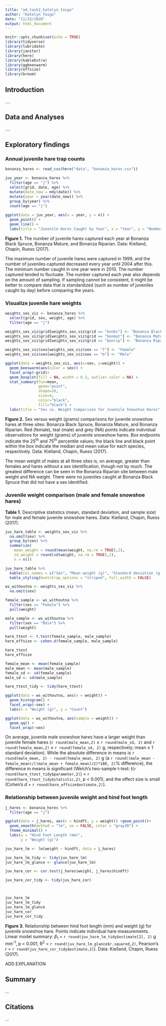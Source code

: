 ```yaml
---
title: "a4_task2_katelyn_toigo"
author: "Katelyn Toigo"
date: "11/15/2020"
output: html_document
---
```


```r
knitr::opts_chunk$set(echo = TRUE)
library(tidyverse)
library(lubridate)
library(janitor)
library(here)
library(kableExtra)
library(ggbeeswarm)
library(effsize)
library(broom)
```

## Introduction

....

## Data and Analyses

....

## Exploratory findings
### Annual juvenile hare trap counts

```r
bonanza_hares <- read_csv(here("data", "bonanza_hares.csv"))
```

```r
juv_year <- bonanza_hares %>% 
  filter(age == "j") %>% 
  select(grid, date, age) %>% 
  mutate(date_new = mdy(date)) %>% 
  mutate(year = year(date_new)) %>% 
  group_by(year) %>% 
  count(age == "j")
  
ggplot(data = juv_year, aes(x = year, y = n)) +
  geom_point() +
  geom_line() +
  labs(title = "Juvenile Hares Caught by Year", x = "Year", y = "Number of Juveniles")
```

**Figure 1.** The number of juvenile hares captured each year at Bonanza Black Spruce, Bonanza Mature, and Bonanza Riparian. Data: Kielland, Chapin, Ruess (2017).

The maximum number of juvenile hares were captured in 1999, and the number of juveniles captured decreased every year until 2004 after this. The minimum number caught in one year were in 2010. The number captured tended to fluctuate.  The number captured each year also depends on the amount of sampling. If sampling cannot be consistent, it might be better to compare data that is standardized (such as number of juveniles caught by day) before comparing the years.


### Visualize juvenile hare weights

```r
weights_sex_viz <- bonanza_hares %>% 
  select(grid, sex, weight, age) %>% 
  filter(age == "j")

weights_sex_viz$grid[weights_sex_viz$grid == "bonbs"] <- "Bonanza Black Spruce"
weights_sex_viz$grid[weights_sex_viz$grid == "bonmat"] <- "Bonanza Mature"
weights_sex_viz$grid[weights_sex_viz$grid == "bonrip"] <- "Bonanza Riparian"

weights_sex_viz$sex[weights_sex_viz$sex == "f"] <- "Female"
weights_sex_viz$sex[weights_sex_viz$sex == "m"] <- "Male"
```


```r
ggplot(data = weights_sex_viz, aes(x=sex, y=weight)) + 
  geom_beeswarm(aes(color = sex)) +
  facet_wrap(~grid)+
  geom_boxplot(fill = NA, width = 0.3, outlier.color = NA) +
  stat_summary(fun=mean, 
               geom="point", 
               shape=20, 
               size=4, 
               color="black", 
               fill="black") +
  labs(title = "Sex vs. Weight Comparison for Juvenile Snowshoe Hares", x="Sex", y="Weight (grams)")
```

**Figure 2.** Sex versus weight (grams) comparisons for juvenile snowshoe hares at three sites: Bonanza Black Spruce, Bonanza Mature, and Bonanza Riparian. Red (female), teal (male) and grey (NA) points indicate individual observations for weight (grams) of juvenile snowshow hares. Box endpoints indicate the 25^th^ and 75^th^ percentile values; the black line and black point within the box indicate the median and mean value for each species, respectively. Data: Kielland, Chapin, Ruess (2017).  

The mean weight of males at all three sites is, on average, greater than females and hares without a sex identification, though not by much.  The greatest difference can be seen in the Bonanza Riparian site between male weight and NA weight.  There were no juveniles caught at Bonanza Black Spruce that did not have a sex identified.


### Juvenile weight comparison (male and female snowshoe hares)

**Table 1.** Descriptive statistics (mean, standard deviation, and sample size) for male and female juvenile snowshoe hares. Data: Kielland, Chapin, Ruess (2017).

```r
juv_hare_table <- weights_sex_viz %>% 
  na.omit(sex) %>% 
  group_by(sex) %>% 
  summarize(
    mean_weight = round(mean(weight, na.rm = TRUE),2),
    sd_weight = round(sd(weight, na.rm = TRUE),2),
    n = n())

juv_hare_table %>% 
  kable(col.names = c("Sex", "Mean weight (g)", "Standard deviation (g)", "Sample size")) %>% 
  kable_styling(bootstrap_options = "striped", full_width = FALSE)
```


```r
ws_withoutna <- weights_sex_viz %>% 
  na.omit(sex)

female_sample <- ws_withoutna %>% 
  filter(sex == "Female") %>% 
  pull(weight)

male_sample <- ws_withoutna %>% 
  filter(sex == "Male") %>% 
  pull(weight)
```

```r
hare_ttest <- t.test(female_sample, male_sample)
hare_effsize <- cohen.d(female_sample, male_sample)

hare_ttest
hare_effsize
```

```r
female_mean <- mean(female_sample)
male_mean <- mean(male_sample)
female_sd <- sd(female_sample)
male_sd <- sd(male_sample)

hare_ttest_tidy <- tidy(hare_ttest)
```


```r
ggplot(data = ws_withoutna, aes(x = weight)) +
  geom_histogram() +
  facet_wrap(~sex) +
  labs(x = "Weight (g)", y = "Count")

ggplot(data = ws_withoutna, aes(sample = weight)) +
  geom_qq() +
  facet_wrap(~sex)
```

On average, juvenile male snowshoe hares have a larger weight than juvenile female hares (`r round(male_mean,2)` $\pm$ `r round(male_sd, 2)` and `r round(female_mean,2)` $\pm$ `r round(female_sd, 2)` g, respectively; mean $\pm$ 1 standard deviation). While the absolute difference in means is `r round(male_mean, 2) - round(female_mean, 2)` g (a `r round((male_mean - female_mean)/((male_mean + female_mean)/2)*100, 2)`% difference), the difference in means is significant (Welch's two-sample t-test: t(`r round(hare_ttest_tidy$parameter,2)`) = `r round(hare_ttest_tidy$statistic,2)`, p < 0.001), and the effect size is small (Cohen's *d* = `r round(hare_effsize$estimate,2)`).



### Relationship between juvenile weight and hind foot length

```r
j_hares <- bonanza_hares %>% 
  filter(age == "j")

ggplot(data = j_hares, aes(x = hindft, y = weight)) +geom_point()+
  geom_smooth(method = "lm", se = FALSE, color = "gray30") +
  theme_minimal() +
  labs(x = "Hind Foot Length (mm)",
       y = "Weight (g)")
```

```r
juv_hare_lm <- lm(weight ~ hindft, data = j_hares)

juv_hare_lm_tidy <- tidy(juv_hare_lm)
juv_hare_lm_glance <- glance(juv_hare_lm)

juv_hare_cor <- cor.test(j_hares$weight, j_hares$hindft)

juv_hare_cor_tidy <- tidy(juv_hare_cor)



juv_hare_lm
juv_hare_lm_tidy
juv_hare_lm_glance
juv_hare_cor
juv_hare_cor_tidy
```

**Figure 3.** Relationship between hind foot length (mm) and weight (g) for juvenile snowshoe hare. Points indicate individual hare measurements. Linear model summary: $\beta$~1~ = `r round(juv_hare_lm_tidy$estimate[2], 2)` g mm^-1^, p < 0.001, R^2^ = `r round(juv_hare_lm_glance$r.squared,2)`, Pearson's *r* = `r round(juv_hare_cor_tidy$estimate,2)`). 
Data: Kielland, Chapin, Ruess (2017).

ADD EXPLANATION


## Summary

...

## Citations

...


